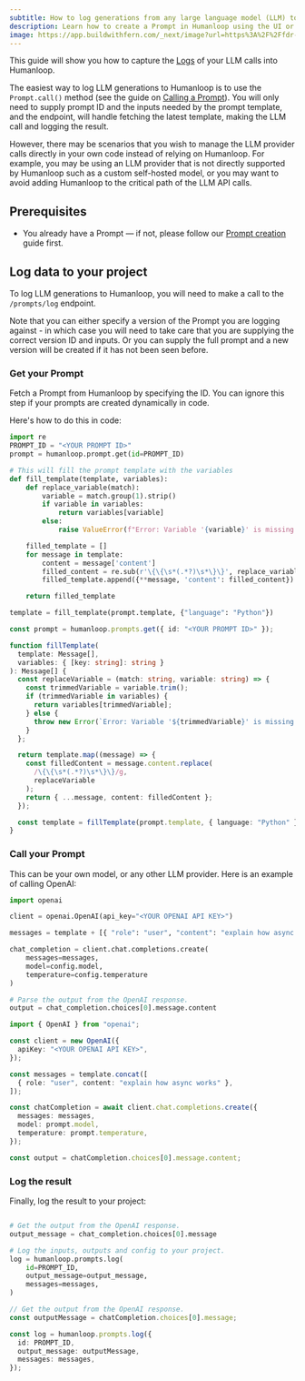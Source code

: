 ```yaml
---
subtitle: How to log generations from any large language model (LLM) to Humanloop
description: Learn how to create a Prompt in Humanloop using the UI or SDK, version it, and use it to generate responses from your AI models. Prompt management is a key part of the Humanloop platform.
image: https://app.buildwithfern.com/_next/image?url=https%3A%2F%2Ffdr-prod-docs-files-public.s3.amazonaws.com%2Fhttps%3A%2F%2Fhumanloop.docs.buildwithfern.com%2F2024-05-31T20%3A04%3A53.218Z%2Fassets%2Fimages%2Faae5149-Screenshot_2024-04-04_at_22.36.38.png&w=3840&q=75
---
```


This guide will show you how to capture the [Logs](/docs/concepts/logs) of your LLM calls into Humanloop.

The easiest way to log LLM generations to Humanloop is to use the `Prompt.call()` method (see the guide on [Calling a Prompt](/docs/development/guides/call-prompt)). You will only need to supply prompt ID and the inputs needed by the prompt template, and the endpoint, will handle fetching the latest template, making the LLM call and logging the result.

However, there may be scenarios that you wish to manage the LLM provider calls directly in your own code instead of relying on Humanloop. For example, you may be using an LLM provider that is not directly supported by Humanloop such as a custom self-hosted model, or you may want to avoid adding Humanloop to the critical path of the LLM API calls.

## Prerequisites

- You already have a Prompt — if not, please follow our [Prompt creation](/docs/guides/create-prompt) guide first.

<Markdown src="../../../snippets/setup-sdk.mdx" />

## Log data to your project

To log LLM generations to Humanloop, you will need to make a call to the `/prompts/log` endpoint.

Note that you can either specify a version of the Prompt you are logging against - in which case you will need to take care that you are supplying the correct version ID and inputs. Or you can supply the full prompt and a new version will be created if it has not been seen before.

<Steps>

### Get your Prompt

Fetch a Prompt from Humanloop by specifying the ID. You can ignore this step if your prompts are created dynamically in code.

<EndpointRequestSnippet endpoint="GET /prompts/:id" />

<EndpointResponseSnippet endpoint="GET /prompts/:id" />

Here's how to do this in code:

<Tabs>
<Tab title="Python">

```python
import re
PROMPT_ID = "<YOUR PROMPT ID>"
prompt = humanloop.prompt.get(id=PROMPT_ID)

# This will fill the prompt template with the variables
def fill_template(template, variables):
    def replace_variable(match):
        variable = match.group(1).strip()
        if variable in variables:
            return variables[variable]
        else:
            raise ValueError(f"Error: Variable '{variable}' is missing.")

    filled_template = []
    for message in template:
        content = message['content']
        filled_content = re.sub(r'\{\{\s*(.*?)\s*\}\}', replace_variable, content)
        filled_template.append({**message, 'content': filled_content})

    return filled_template

template = fill_template(prompt.template, {"language": "Python"})
```

</Tab>
<Tab title="TypeScript">

```typescript
const prompt = humanloop.prompts.get({ id: "<YOUR PROMPT ID>" });

function fillTemplate(
  template: Message[],
  variables: { [key: string]: string }
): Message[] {
  const replaceVariable = (match: string, variable: string) => {
    const trimmedVariable = variable.trim();
    if (trimmedVariable in variables) {
      return variables[trimmedVariable];
    } else {
      throw new Error(`Error: Variable '${trimmedVariable}' is missing.`);
    }
  };

  return template.map((message) => {
    const filledContent = message.content.replace(
      /\{\{\s*(.*?)\s*\}\}/g,
      replaceVariable
    );
    return { ...message, content: filledContent };
  });

  const template = fillTemplate(prompt.template, { language: "Python" });
}
```

</Tab>
</Tabs>

### Call your Prompt

This can be your own model, or any other LLM provider. Here is an example of calling OpenAI:

<Tabs>
<Tab title="Python">

```python
import openai

client = openai.OpenAI(api_key="<YOUR OPENAI API KEY>")

messages = template + [{ "role": "user", "content": "explain how async works" }]

chat_completion = client.chat.completions.create(
    messages=messages,
    model=config.model,
  	temperature=config.temperature
)

# Parse the output from the OpenAI response.
output = chat_completion.choices[0].message.content
```

</Tab>
<Tab title="TypeScript">

```typescript
import { OpenAI } from "openai";

const client = new OpenAI({
  apiKey: "<YOUR OPENAI API KEY>",
});

const messages = template.concat([
  { role: "user", content: "explain how async works" },
]);

const chatCompletion = await client.chat.completions.create({
  messages: messages,
  model: prompt.model,
  temperature: prompt.temperature,
});

const output = chatCompletion.choices[0].message.content;
```

</Tab>
</Tabs>

### Log the result

Finally, log the result to your project:

<EndpointRequestSnippet endpoint="POST /prompts/log" />

<Tabs>
<Tab title="Python">

```python

# Get the output from the OpenAI response.
output_message = chat_completion.choices[0].message

# Log the inputs, outputs and config to your project.
log = humanloop.prompts.log(
    id=PROMPT_ID,
    output_message=output_message,
    messages=messages,
)
```

</Tab>

<Tab title="TypeScript">

```typescript
// Get the output from the OpenAI response.
const outputMessage = chatCompletion.choices[0].message;

const log = humanloop.prompts.log({
  id: PROMPT_ID,
  output_message: outputMessage,
  messages: messages,
});
```

</Tab>

</Tabs>

</Steps>
